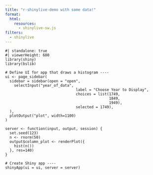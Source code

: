 ```yaml
---
title: "r-shinylive-demo with some data!"
format:
  html:
    resources: 
      - shinylive-sw.js
filters:
  - shinylive
---
```


```shinylive-r
#| standalone: true
#| viewerHeight: 600
library(shiny)
library(bslib)

# Define UI for app that draws a histogram ----
ui <- page_sidebar(
  sidebar = sidebar(open = "open",
    selectInput("year_of_data",
                                label = "Choose Year to Display",
                                choices = list(1749,
                                               1849,
                                               1949),
                                selected = 1749),
  ),
  plotOutput("plot", width=1100)
)

server <- function(input, output, session) {
  set.seed(123)
  n <- rnorm(50)
  output$column_plot <- renderPlot({
    hist(n())
  }, res=140)
}

# Create Shiny app ----
shinyApp(ui = ui, server = server)
```